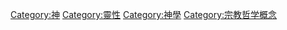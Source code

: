 {{Catmore}}

[[Category:神|Category:神]]
[[Category:靈性|Category:靈性]]
[[Category:神學|Category:神學]]
[[Category:宗教哲学概念|Category:宗教哲学概念]]